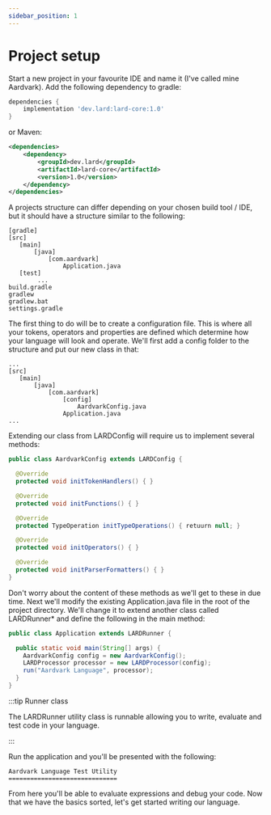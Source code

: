 ```yaml
---
sidebar_position: 1
---
```

# Project setup
Start a new project in your favourite IDE and name it (I've called mine Aardvark). Add the following dependency
to gradle:
```gradle
dependencies {
    implementation 'dev.lard:lard-core:1.0'
}
```
or Maven:
```xml
<dependencies>
    <dependency>
        <groupId>dev.lard</groupId>
        <artifactId>lard-core</artifactId>
        <version>1.0</version>
    </dependency>
</dependencies>
```
A projects structure can differ depending on your chosen build tool / IDE, but it should have a structure similar
to the following:
```
[gradle]
[src]
   [main]
       [java]
           [com.aardvark]
               Application.java
   [test]
        ... 
build.gradle
gradlew
gradlew.bat
settings.gradle
```
The first thing to do will be to create a configuration file. This is where all your tokens, operators and properties
are defined which determine how your language will look and operate. We'll first add a config folder to the structure
and put our new class in that:
```
...
[src]
   [main]
       [java]
           [com.aardvark]
               [config]
                   AardvarkConfig.java
               Application.java
...
```
Extending our class from LARDConfig will require us to implement several methods:
```java
public class AardvarkConfig extends LARDConfig {

  @Override
  protected void initTokenHandlers() { }

  @Override
  protected void initFunctions() { }

  @Override
  protected TypeOperation initTypeOperations() { retuurn null; }

  @Override
  protected void initOperators() { }

  @Override
  protected void initParserFormatters() { }
}
```
Don't worry about the content of these methods as we'll get to these in due time. Next we'll modify the existing
Application.java file in the root of the project directory. We'll change it to extend another class called LARDRunner*
and define the following in the main method:

```java
public class Application extends LARDRunner {

  public static void main(String[] args) {
    AardvarkConfig config = new AardvarkConfig();
    LARDProcessor processor = new LARDProcessor(config);
    run("Aardvark Language", processor);
  }
}
```

:::tip Runner class

The LARDRunner utility class is runnable allowing you to write, evaluate and test code in your language.

:::

Run the application and you'll be presented with the following:
```
Aardvark Language Test Utility
==============================

```
From here you'll be able to evaluate expressions and debug your code. Now that we have the basics sorted, let's get
started writing our language.